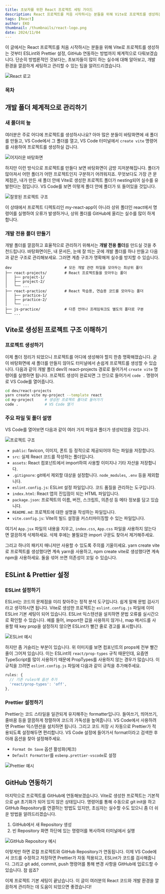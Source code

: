 ```yaml
---
title: 초보자를 위한 React 프로젝트 세팅 가이드
description: React 프로젝트를 처음 시작하시는 분들을 위해 Vite로 프로젝트를 생성하는 것부터 ESLint와 Prettier 설정, GitHub 연동하는 방법까지 체계적으로 다뤄보겠습니다.
tags: [React]
author: EKO
thumbnail: /thumbnails/react-logo.png
date: 2024/11/04
---
```


이 글에서는 React 프로젝트를 처음 시작하시는 분들을 위해 Vite로 프로젝트를 생성하는 것부터 ESLint와 Prettier 설정, GitHub 연동하는 방법까지 체계적으로 다뤄보겠습니다. 단순히 방법론적인 것보다는, 초보자들이 많이 하는 실수에 대해 알아보고, 개발 환경을 깔끔하게 세팅하고 관리할 수 있는 팁을 알려드리겠습니다.

<Image src="/thumbnails/react-logo.png" alt="React 로고" />

### 목차

## 개발 폴더 체계적으로 관리하기

### 새 폴더의 늪

여러분은 주로 어디에 프로젝트를 생성하시나요? 아마 많은 분들이 바탕화면에 새 폴더를 만들고, VS Code에서 그 폴더를 열고, VS Code 터미널에서 `create vite` 명령어를 사용하여 프로젝트를 생성하실 겁니다.

<Image src="/react-setup-guide-for-beginners/01.jpg" alt="어지러운 바탕화면" caption="이게 다 뭐였더라..." />

하지만 이런 방식으로 프로젝트를 만들다 보면 바탕화면이 금방 지저분해집니다. 폴더가 많아져서 어떤 폴더가 어떤 프로젝트인지 구분하기 어려워지죠. 무엇보다도 가장 큰 문제점은, 내가 만든 새 폴더 안에 Vite로 생성한 프로젝트 폴더가 nesting되어 실수를 유발한다는 점입니다. VS Code를 보면 이렇게 폴더 안에 폴더가 또 들어있을 것입니다.

<Image src="/react-setup-guide-for-beginners/02.png" alt="잘못된 프로젝트 구조" fullWidth={false} />

이 상태에서 프로젝트 디렉토리인 my-react-app이 아니라 상위 폴더인 react에서 명령어를 실행하여 오류가 발생하거나, 상위 폴더를 GitHub에 올리는 실수를 많이 하게 합니다.

### 개발 전용 폴더 만들기

개발 폴더를 깔끔하고 효율적으로 관리하기 위해서는 **개발 전용 폴더**를 만드실 것을 추천드립니다. 바탕화면이든, 내 문서든, 눈에 잘 띄는 곳에 개발 폴더를 하나 만들고 다음과 같은 구조로 관리해보세요. 그러면 계층 구조가 명확해져 실수를 방지할 수 있습니다.

```text
dev                        # 모든 개발 관련 파일을 모아두는 최상위 폴더
├── react-projects/        # React 프로젝트들을 모아두는 폴더
│   ├── project-1/
│   ├── project-2/
│   └── ...
├── react-practice/        # React 학습용, 연습용 코드를 모아두는 폴더
│   ├── practice-1/
│   ├── practice-2/
│   └── ...
├── js-practice/           # 다른 언어나 프레임워크도 별도의 폴더로 구분
└── ...
```

## Vite로 생성된 프로젝트 구조 이해하기

### 프로젝트 생성하기

이제 폴더 정리가 되었으니 프로젝트를 어디에 생성해야 할지 한층 명확해졌습니다. 굳이 바탕화면에 새 폴더를 만들지 않아도 터미널에서 손쉽게 프로젝트를 생성할 수 있습니다. 다음과 같이 개발 폴더 dev의 react-projects 경로로 들어가서 `create vite` 명령어를 실행하면 됩니다. 프로젝트 생성이 완료되면 그 안으로 들어가서 `code .` 명령어로 VS Code를 열어줍니다.

```bash
cd dev/react-projects
yarn create vite my-project --template react
cd my-project     # 생성된 프로젝트 폴더로 들어가기
code .            # VS Code 열기
```

### 주요 파일 및 폴더 설명

VS Code를 열어보면 다음과 같이 여러 가지 파일과 폴더가 생성되었을 것입니다.

<Image src="/react-setup-guide-for-beginners/03.png" alt="프로젝트 구조" fullWidth={false} />

- `public`: favicon, 이미지, 폰트 등 정적으로 제공되어야 하는 파일을 저장합니다.
- `src`: 실제 React 코드를 작성하는 폴더입니다.
- `assets`: React 컴포넌트에서 import하여 사용할 이미지나 기타 자산을 저장합니다.
- `.gitignore`: git에서 제외할 대상을 설정합니다. `node_modules`, `.env` 등을 제외합니다.
- `eslint.config.js`: ESLint 설정 파일입니다. 코드 품질을 관리하는 도구입니다.
- `index.html`: React 앱의 진입점이 되는 HTML 파일입니다.
- `package.json`: 프로젝트의 이름, 버전, 스크립트, 의존성 등 메타 정보를 담고 있습니다.
- `README.md`: 프로젝트에 대한 설명을 작성하는 파일입니다.
- `vite.config.js`: Vite의 빌드 설정을 커스터마이징할 수 있는 파일입니다.

여기서 `App.jsx` 파일의 내용을 지우고, `index.css`, `App.css` 파일을 사용하지 않는다면 깔끔하게 삭제하세요. 삭제 후에는 불필요한 import 구문도 찾아서 제거해주세요.

그리고 하나의 패키지 매니저만 사용할 수 있도록 주의를 기울이세요. yarn create vite로 프로젝트를 생성했다면 계속 yarn을 사용하고, npm create vite로 생성했다면 계속 npm을 사용하세요. 둘을 섞어 쓰면 의존성이 꼬일 수 있습니다.

## ESLint & Prettier 설정

### ESLint 설정하기

ESLint는 코드의 문제점을 미리 찾아주는 정적 분석 도구입니다. 쉽게 말해 문법 검사기라고 생각하시면 됩니다. Vite로 생성한 프로젝트는 `eslint.config.js` 파일에 이미 ESLint 기본 세팅이 되어 있습니다. ESLint 익스텐션을 설치하면 문법 오류를 실시간으로 확인할 수 있습니다. 예를 들어, import한 값을 사용하지 않거나, map 메서드를 사용할 때 key prop을 설정하지 않으면 ESLint가 빨간 줄로 경고를 표시합니다.

<Image src="/react-setup-guide-for-beginners/04.png" alt="ESLint 예시" />

하지만 좀 거슬리는 부분이 있습니다. 위 이미지를 보면 컴포넌트의 props에 전부 빨간 줄이 그어져 있습니다. 이는 ESLint의 `react/prop-types` 규칙 때문인데, 요즘엔 TypeScript를 많이 사용하기 때문에 PropTypes를 사용하지 않는 경우가 많습니다. 이 규칙을 끄려면 `eslint.config.js` 파일에 다음과 같이 규칙을 추가해주세요.

```js
rules: {
  // 기존 rules에 옵션 추가
  'react/prop-types': 'off',
},
```

### Prettier 설정하기

Prettier는 코드 스타일을 일관되게 유지해주는 formatter입니다. 들여쓰기, 띄어쓰기, 줄바꿈 등을 깔끔하게 정렬하여 코드의 가독성을 높여줍니다. VS Code에서 사용하려면 Prettier 익스텐션을 설치하면 됩니다. 그리고 코드 저장 시 자동으로 Prettier가 적용되도록 설정해두면 편리합니다. VS Code 설정에 들어가서 format이라고 검색한 후 아래 옵션을 찾아 설정해주세요.

- `Format On Save` 옵션 활성화(체크)
- `Default Formatter`를 `esbenp.prettier-vscode`로 설정

<Image src="/react-setup-guide-for-beginners/05.gif" alt="Prettier 예시" />

## GitHub 연동하기

마지막으로 프로젝트를 GitHub에 연동해보겠습니다. Vite로 생성한 프로젝트는 기본적으로 git 초기화가 되어 있지 않은 상태입니다. 명령어를 통해 수동으로 git init을 하고 GitHub Repository를 연결하는 방법도 있지만, 초심자는 실수할 수도 있으니 좀 더 쉬운 방법을 알려드리겠습니다.

1. GitHub에서 새 Repository 생성
2. 빈 Repository 화면 하단에 있는 명령어를 복사하여 터미널에서 실행

<Image src="/react-setup-guide-for-beginners/06.png" alt="GitHub Repository 예시" />

이렇게만 하면 로컬 프로젝트와 GitHub Repository가 연동됩니다. 이제 VS Code에서 코드를 수정하고 저장하면 Prettier가 자동 적용되고, ESLint가 코드를 검사해줍니다. 그리고 git add, commit, push 명령어를 통해 변경 사항을 GitHub에 업로드할 수 있습니다. 참 쉽죠?

이제 프로젝트 기본 세팅이 끝났습니다. 이 글이 여러분의 React 코드와 개발 환경을 깔끔하게 관리하는 데 도움이 되었으면 좋겠습니다!
